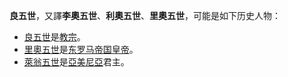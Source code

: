 '''良五世'''，又譯'''李奧五世'''、'''利奧五世'''、'''里奧五世'''，可能是如下历史人物：

*[[良五世|良五世]]是[[教宗|教宗]]。
*[[利奧五世_(拜占庭)|里奧五世]]是[[东罗马帝国|东罗马帝国]][[皇帝|皇帝]]。
*[[萊翁五世|萊翁五世]]是[[亞美尼亞|亞美尼亞]]君主。

{{disambig|Cat=四字封號消歧義}}